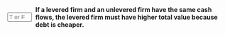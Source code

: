 ::: {.question-block}

<form onsubmit="event.preventDefault(); checkAnswerBox('module7_tf_q76','F')" style="display: flex; align-items: center; gap: 8px;">
  <input type="text" id="module7_tf_q76" name="module7_tf_q76" maxlength="1" placeholder="T or F" style="width: 55px;" data-correct-answer="F" /> 
  <label for="module7_tf_q76"><strong>If a levered firm and an unlevered firm have the same cash flows, the levered firm must have higher total value because debt is cheaper.</strong></label>
</form>

<div id="feedback-module7_tf_q76" class="feedback" data-status="" style="display:none;">
This is FALSE. In perfect markets, cheaper debt does not increase total value (MM I).
</div>

:::